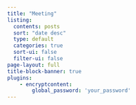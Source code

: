 ```yaml
---
title: "Meeting"
listing:
  contents: posts
  sort: "date desc"
  type: default
  categories: true
  sort-ui: false
  filter-ui: false
page-layout: full
title-block-banner: true
plugins:
    - encryptcontent:
        global_password: 'your_password'
---
```

